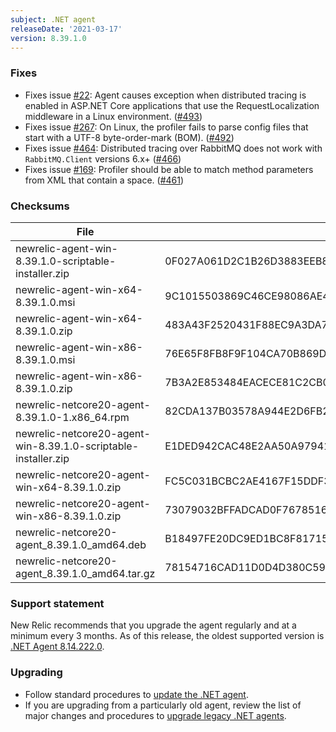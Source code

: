 ```yaml
---
subject: .NET agent
releaseDate: '2021-03-17'
version: 8.39.1.0
---
```


### Fixes
* Fixes issue [#22](https://github.com/newrelic/newrelic-dotnet-agent/issues/22): Agent causes exception when distributed tracing is enabled in ASP.NET Core applications that use the RequestLocalization middleware in a Linux environment. ([#493](https://github.com/newrelic/newrelic-dotnet-agent/pull/493))
* Fixes issue [#267](https://github.com/newrelic/newrelic-dotnet-agent/issues/267): On Linux, the profiler fails to parse config files that start with a UTF-8 byte-order-mark (BOM). ([#492](https://github.com/newrelic/newrelic-dotnet-agent/pull/492))
* Fixes issue [#464](https://github.com/newrelic/newrelic-dotnet-agent/issues/464): Distributed tracing over RabbitMQ does not work with `RabbitMQ.Client` versions 6.x+ ([#466](https://github.com/newrelic/newrelic-dotnet-agent/pull/466))
* Fixes issue [#169](https://github.com/newrelic/newrelic-dotnet-agent/issues/169): Profiler should be able to match method parameters from XML that contain a space. ([#461](https://github.com/newrelic/newrelic-dotnet-agent/pull/461))


### Checksums
| File | SHA - 256  Hash |
| ---| ---|
| newrelic-agent-win-8.39.1.0-scriptable-installer.zip | 0F027A061D2C1B26D3883EEB8C02BA35D202EA3FA4DDE302CC4D3B4357669183 |
| newrelic-agent-win-x64-8.39.1.0.msi | 9C1015503869C46CE98086AE4065C356E1457FB4F37FE89A8A17B2B2D2543949 |
| newrelic-agent-win-x64-8.39.1.0.zip | 483A43F2520431F88EC9A3DA7DB4B355B59CE662B45943E5E88B00814641ED2E |
| newrelic-agent-win-x86-8.39.1.0.msi | 76E65F8FB8F9F104CA70B869D3D483824DAE6098AB44D8408B863838000DB538 |
| newrelic-agent-win-x86-8.39.1.0.zip | 7B3A2E853484EACECE81C2CB0E47CBA3F6CDE0E77D4A706DC89DAE4112456E93 |
| newrelic-netcore20-agent-8.39.1.0-1.x86_64.rpm | 82CDA137B03578A944E2D6FB2372380EF3E89615EAB7752A68ABB5D6529CB19C |
| newrelic-netcore20-agent-win-8.39.1.0-scriptable-installer.zip | E1DED942CAC48E2AA50A979410CB386696B4A0B1A0FCB1001E35D6EA4F444F05 |
| newrelic-netcore20-agent-win-x64-8.39.1.0.zip | FC5C031BCBC2AE4167F15DDF34467F510CEB990CAF1841E3FA13A1082FE67769 |
| newrelic-netcore20-agent-win-x86-8.39.1.0.zip | 73079032BFFADCAD0F7678516E5AF03F75DDB37E5E9F08AD51CC306EECD28F42 |
| newrelic-netcore20-agent_8.39.1.0_amd64.deb | B18497FE20DC9ED1BC8F81715FD3BD3AEFB70459B5654BF23A5FA359A131A8D7 |
| newrelic-netcore20-agent_8.39.1.0_amd64.tar.gz | 78154716CAD11D0D4D380C59746E24B2D0F3A120E885E382A9C0CBCDD4533A3D |

### Support statement

New Relic recommends that you upgrade the agent regularly and at a minimum every 3 months. As of this release, the oldest supported version is [.NET Agent 8.14.222.0](/docs/release-notes/agent-release-notes/net-release-notes/net-agent-8142220).

### Upgrading

* Follow standard procedures to [update the .NET agent](/docs/agents/net-agent/installation-configuration/update-net-agent).
* If you are upgrading from a particularly old agent, review the list of major changes and procedures to [upgrade legacy .NET agents](/docs/agents/net-agent/troubleshooting/upgrade-legacy-net-agents).
